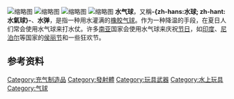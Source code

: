 {{Expand|time=2018-01-27T20:20:53+00:00}}
{{Unreferenced|time=2020-03-08T03:27:15+00:00}}
{{NoteTA
|T = zh-cn:水气球; zh-tw:水球 (氣球);
|1 = zh-cn:水气球; zh-tw:水球;
}}
[[File:Wasserbomben.jpg|缩略图]]
[[File:Popping_water_balloon.jpg|缩略图]]
[[File:Water_ballon_exploding.jpg|缩略图]]
[[File:Sea_of_water_balloons_by_Slaunger_2009-06-26.JPG|缩略图]]
'''水气球'''，又稱'''-{zh-hans:水球; zh-hant:水氣球}-'''、'''水弹'''，是指一种用水灌满的[[橡胶|橡胶]][[气球|气球]]。作为一种降温的手段，在夏日人们常会使用水气球来打水仗。许多[[南亚|南亚]]国家会使用水气球来庆祝[[节日|节日]]，如[[印度|印度]]、[[尼泊尔|尼泊尔]]等国家的[[侯丽节|侯丽节]]和一些狂欢节。

== 参考资料 ==
{{Reflist|2}}

[[Category:充气制造品|Category:充气制造品]]
[[Category:發射體|Category:發射體]]
[[Category:玩具武器|Category:玩具武器]]
[[Category:水上玩具|Category:水上玩具]]
[[Category:气球|Category:气球]]